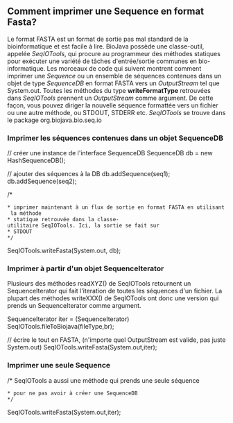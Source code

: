 == Comment imprimer une Sequence en format Fasta? ==

Le format FASTA est un format de sortie pas mal standard de la bioinformatique et est facile à lire. BioJava possède une classe-outil, appelée ''SeqIOTools'', qui procure au programmeur des méthodes statiques pour exécuter une variété de tâches d'entrée/sortie communes en bio-informatique. Les morceaux de code qui suivent montrent comment imprimer une ''Sequence'' ou un ensemble de séquences contenues dans un objet de type ''SequenceDB'' en format FASTA vers un ''OutputStream'' tel que System.out. Toutes les méthodes du type '''writeFormatType''' retrouvées dans ''SeqIOTools'' prennent un ''OutputStream'' comme argument. De cette façon, vous pouvez diriger la nouvelle séquence formattée vers un fichier ou une autre méthode, ou STDOUT, STDERR etc. ''SeqIOTools'' se trouve dans le package org.biojava.bio.seq.io

=== Imprimer les séquences contenues dans un objet SequenceDB ===

<java>
// créer une instance de l'interface SequenceDB
SequenceDB db = new HashSequenceDB();

// ajouter des séquences à la DB
db.addSequence(seq1);
db.addSequence(seq2);

/*
 * imprimer maintenant à un flux de sortie en format FASTA en utilisant la méthode
 * statique retrouvée dans la classe-utilitaire SeqIOTools. Ici, la sortie se fait sur
 * STDOUT
 */
SeqIOTools.writeFasta(System.out, db);
</java>

=== Imprimer à partir d'un objet SequenceIterator ===

Plusieurs des méthodes readXYZ() de SeqIOTools retournent un SequenceIterator qui fait l'iteration de toutes les séquences d'un fichier. La plupart des méthodes writeXXX() de SeqIOTools ont donc une version qui prends un SequenceIterator comme argument.

<java>
SequenceIterator iter  =  (SequenceIterator) SeqIOTools.fileToBiojava(fileType,br);
		 
// écrire le tout en FASTA, (n'importe quel OutputStream est valide, pas juste System.out)
SeqIOTools.writeFasta(System.out,iter);
</java>

=== Imprimer une seule Sequence ===

<java>
/* SeqIOTools a aussi une méthode qui prends une seule séquence
 * pour ne pas avoir à créer une SequenceDB
 */
SeqIOTools.writeFasta(System.out,iter);
</java>